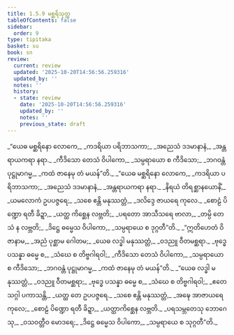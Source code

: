 ```yaml
---
title: 1.5.9 မစ္ဆရိသုတ္တ
tableOfContents: false
sidebar:
  order: 9
type: tipitaka
basket: su
book: sn
review:
  current: review
  updated: '2025-10-20T14:56:56.259316'
  updated_by: ''
  notes: ''
  history:
  - state: review
    date: '2025-10-20T14:56:56.259316'
    updated_by: ''
    notes: ''
    previous_state: draft
---
```



<DynamicBreadcrumb />


<ReviewStatus review={frontmatter.review} showDetails={true} />

<HypothesisAnnotation frontmatter={frontmatter} />

<Division number="49" book="sn" e="ch" v="18" p="287">

<Paragraph number="262" type="verses" book="sn">
_“ယေဓ မစ္ဆရိနော လောကေ,_  
_ကဒရိယာ ပရိဘာသကာ;_  
_အညေသံ ဒဒမာနာနံ,_  
_အန္တရာယကရာ နရာ._  

</Paragraph>

<Paragraph number="263" type="verses" book="sn">
_ကီဒိသော တေသံ ဝိပါကော,_  
_သမ္ပရာယော စ ကီဒိသော;_  
_ဘဂဝန္တံ ပုဋ္ဌုမာဂမ္မ,_  
_ကထံ ဇာနေမု တံ မယန်”တိ._  

</Paragraph>

<Paragraph number="264" type="verses" book="sn">
_“ယေဓ မစ္ဆရိနော လောကေ,_  
_ကဒရိယာ ပရိဘာသကာ;_  
_အညေသံ ဒဒမာနာနံ,_  
_အန္တရာယကရာ နရာ._  

</Paragraph>

<Paragraph number="265" type="verses" book="sn">
_နိရယံ တိရစ္ဆာနယောနိံ,_  
_ယမလောကံ ဥပပဇ္ဇရေ;_  
_သစေ ဧန္တိ မနုဿတ္တံ,_  
_ဒလိဒ္ဒေ ဇာယရေ ကုလေ._  

</Paragraph>

<Paragraph number="266" type="verses" book="sn">
_စောဠံ ပိဏ္ဍော ရတီ ခိဍ္ဍာ,_  
_ယတ္ထ ကိစ္ဆေန လဗ္ဘတိ;_  
_ပရတော အာသီသရေ ဗာလာ,_  
_တမ္ပိ တေသံ န လဗ္ဘတိ;_  
_ဒိဋ္ဌေ ဓမ္မေသ ဝိပါကော,_  
_သမ္ပရာယေ စ ဒုဂ္ဂတီ”တိ._  

</Paragraph>

<Paragraph number="267" type="verses" book="sn">
_“ဣတိဟေတံ ဝိဇာနာမ,_  
_အညံ ပုစ္ဆာမ ဂေါတမ;_  
_ယေဓ လဒ္ဓါ မနုဿတ္တံ,_  
_ဝဒညူ ဝီတမစ္ဆရာ._  

</Paragraph>

<Paragraph number="268" type="verses" book="sn">
_ဗုဒ္ဓေ ပသန္နာ ဓမ္မေ စ,_  
_သံဃေ စ တိဗ္ဗဂါရဝါ;_  
_ကီဒိသော တေသံ ဝိပါကော,_  
_သမ္ပရာယော စ ကီဒိသော;_  
_ဘဂဝန္တံ ပုဋ္ဌုမာဂမ္မ,_  
_ကထံ ဇာနေမု တံ မယန်”တိ._  

</Paragraph>

<Paragraph number="269" type="verses" book="sn">
_“ယေဓ လဒ္ဓါ မနုဿတ္တံ,_  
_ဝဒညူ ဝီတမစ္ဆရာ;_  
_ဗုဒ္ဓေ ပသန္နာ ဓမ္မေ စ,_  
_သံဃေ စ တိဗ္ဗဂါရဝါ;_  
_ဧတေ သဂ္ဂါ ပကာသန္တိ,_  
_ယတ္ထ တေ ဥပပဇ္ဇရေ._  

</Paragraph>

<Paragraph number="270" type="verses" book="sn">
_သစေ ဧန္တိ မနုဿတ္တံ,_  
_အဍ္ဎေ အာဇာယရေ ကုလေ;_  
_စောဠံ ပိဏ္ဍော ရတီ ခိဍ္ဍာ,_  
_ယတ္ထာကိစ္ဆေန လဗ္ဘတိ._  

</Paragraph>

<Paragraph number="271" type="verses" book="sn">
_ပရသမ္ဘတေသု ဘောဂေသု,_  
_ဝသဝတ္တီဝ မောဒရေ;_  
_ဒိဋ္ဌေ ဓမ္မေသ ဝိပါကော,_  
_သမ္ပရာယေ စ သုဂ္ဂတီ”တိ._
</Paragraph>
</Division>